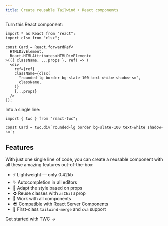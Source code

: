 ```yaml
---
title: Create reusable Tailwind + React components
---
```



<Hero />

<div className="flex flex-col gap-8">
<div className="flex-1">
  <div className="text-xl text-center font-semibold">Turn this React component:</div>

```tsx
import * as React from "react";
import clsx from "clsx";

const Card = React.forwardRef<
  HTMLDivElement,
  React.HTMLAttributes<HTMLDivElement>
>(({ className, ...props }, ref) => (
  <div
    ref={ref}
    className={clsx(
      "rounded-lg border bg-slate-100 text-white shadow-sm",
      className,
    )}
    {...props}
  />
));
```

</div>
<div className="flex-1">
  <div className="text-xl text-center font-semibold">Into a single line:</div>

```tsx
import { twc } from "react-twc";

const Card = twc.div`rounded-lg border bg-slate-100 text-white shadow-sm`;
```

</div>
</div>

## Features

With just one single line of code, you can create a reusable component with all these amazing features out-of-the-box:

- ⚡️ Lightweight — only 0.42kb
- ✨ Autocompletion in all editors
- 🎨 Adapt the style based on props
- ♻️ Reuse classes with `asChild` prop
- 🦄 Work with all components
- 😎 Compatible with React Server Components
- 🚀 First-class `tailwind-merge` and `cva` support

<div className="my-8">
  <Link
    className="inline-block text-lg rounded-lg border border-indigo-9 font-medium px-4 py-2 transition hover:border-indigo-11"
    href="/docs/getting-started"
  >
    Get started with TWC →
  </Link>
</div>
